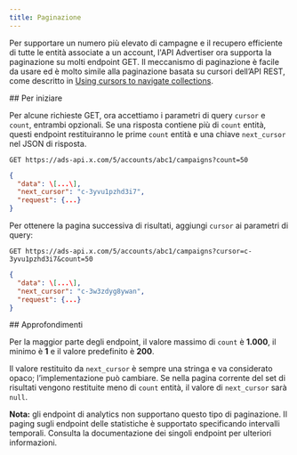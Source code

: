 ```yaml
---
title: Paginazione
---
```


Per supportare un numero più elevato di campagne e il recupero efficiente di tutte le entità associate a un account, l'API Advertiser ora supporta la paginazione su molti endpoint GET. Il meccanismo di paginazione è facile da usare ed è molto simile alla paginazione basata su cursori dell’API REST, come descritto in [Using cursors to navigate collections](https://developer.x.com/en/docs/x-api/v1/pagination).

<div id="getting-started">
  ## Per iniziare
</div>

Per alcune richieste GET, ora accettiamo i parametri di query `cursor` e `count`, entrambi opzionali. Se una risposta contiene più di `count` entità, questi endpoint restituiranno le prime `count` entità e una chiave `next_cursor` nel JSON di risposta.

`GET https://ads-api.x.com/5/accounts/abc1/campaigns?count=50`

```json
{
  "data": \[...\],
  "next_cursor": "c-3yvu1pzhd3i7",
  "request": {...}
}
```

Per ottenere la pagina successiva di risultati, aggiungi `cursor` ai parametri di query:

`GET https://ads-api.x.com/5/accounts/abc1/campaigns?cursor=c-3yvu1pzhd3i7&count=50`

```json
{
  "data": \[...\],
  "next_cursor": "c-3w3zdyg8ywan",
  "request": {...}
}
```

<div id="going-deeper">
  ## Approfondimenti
</div>

Per la maggior parte degli endpoint, il valore massimo di `count` è **1.000**, il minimo è **1** e il valore predefinito è **200**.

Il valore restituito da `next_cursor` è sempre una stringa e va considerato opaco; l’implementazione può cambiare. Se nella pagina corrente del set di risultati vengono restituite meno di `count` entità, il valore di `next_cursor` sarà `null`.

**Nota:** gli endpoint di analytics non supportano questo tipo di paginazione. Il paging sugli endpoint delle statistiche è supportato specificando intervalli temporali. Consulta la documentazione dei singoli endpoint per ulteriori informazioni.